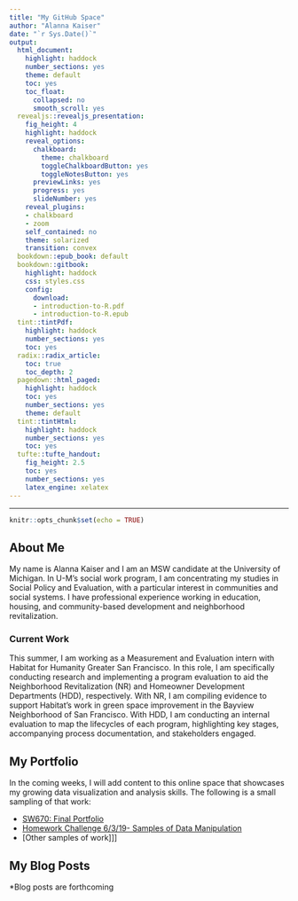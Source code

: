 ```yaml
---
title: "My GitHub Space"
author: "Alanna Kaiser"
date: "`r Sys.Date()`"
output:
  html_document:
    highlight: haddock
    number_sections: yes
    theme: default
    toc: yes
    toc_float:
      collapsed: no
      smooth_scroll: yes
  revealjs::revealjs_presentation:
    fig_height: 4
    highlight: haddock
    reveal_options:
      chalkboard:
        theme: chalkboard
        toggleChalkboardButton: yes
        toggleNotesButton: yes
      previewLinks: yes
      progress: yes
      slideNumber: yes
    reveal_plugins:
    - chalkboard
    - zoom
    self_contained: no
    theme: solarized
    transition: convex
  bookdown::epub_book: default  
  bookdown::gitbook:
    highlight: haddock
    css: styles.css
    config:
      download:
      - introduction-to-R.pdf
      - introduction-to-R.epub
  tint::tintPdf:
    highlight: haddock
    number_sections: yes
    toc: yes
  radix::radix_article:
    toc: true
    toc_depth: 2
  pagedown::html_paged: 
    highlight: haddock
    toc: yes
    number_sections: yes
    theme: default
  tint::tintHtml:
    highlight: haddock
    number_sections: yes
    toc: yes
  tufte::tufte_handout:
    fig_height: 2.5
    toc: yes
    number_sections: yes
    latex_engine: xelatex
---
```


---

```r
knitr::opts_chunk$set(echo = TRUE)
```

## About Me

My name is Alanna Kaiser and I am an MSW candidate at the University of Michigan. In U-M's social work program, I am concentrating my studies in Social Policy and Evaluation, with a particular interest in communities and social systems. I have professional experience working in education, housing, and community-based development and neighborhood revitalization.  

### Current Work

This summer, I am working as a Measurement and Evaluation intern with Habitat for Humanity Greater San Francisco. In this role, I am specifically conducting research and implementing a program evaluation to aid the Neighborhood Revitalization (NR) and Homeowner Development Departments (HDD), respectively.  With NR, I am compiling evidence to support Habitat’s work in green space improvement in the Bayview Neighborhood of San Francisco. With HDD, I am conducting an internal evaluation to map the lifecycles of each program, highlighting key stages, accompanying process documentation, and stakeholders engaged. 


## My Portfolio

In the coming weeks, I will add content to this online space that showcases my growing data visualization and analysis skills. The following is a small sampling of that work:

* [SW670: Final Portfolio](https://alannakz.github.io/DataViz2019/Winter_Portfolio.html)
* [Homework Challenge 6/3/19- Samples of Data Manipulation](https://alannakz.github.io/DataViz2019/HomeworkChallengeRMD.html)
* [Other samples of work]]]

## My Blog Posts

*Blog posts are forthcoming



